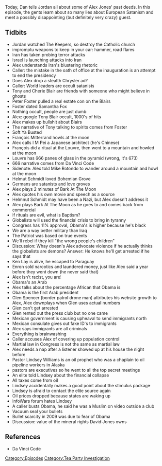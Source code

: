 {{DEFAULTSORT:
    #_EPISODE_0186:February 17-18, 2009
}}{{Episode
    | title             = February 17-18, 2009
    | caption           = [https://knowledgefight.libsyn.com/knowledge-fight-february-17-18-2009 Listen to this episode on Libsyn]
    | episodeNumber     = 186
    | length            = 02:43:10
    | airDate           = July 30, 2018
    | coverageStartDate = February 17, 2009
    | coverageEndDate   = February 18, 2009
    | episodeType       = [[:Category:Tea Party Investigation|Tea Party Investigation]]
    | appearance        = [[Tony Blair]], [[Cherie Blair]], [[Sylvia Caplan]], [[Carol Caplan]], [[Peter Foster]], [[Samantha Fox]], [[François Mitterrand]], [[I M Pei]], [[Dan Brown]], [[Mike Rotondo]], [[Helmut Schmidt]], [[Ken Lay]], [[Glen Spencer]], [[Pastor Lindsey Williams]], [[David Jones]]
    | oocDrop           = Ball pean hammer to the head
    | previousEpisode   = [[185: July 27, 2018]]
    | nextEpisode       = [[187: Magic Cheesecloth and Secret Pleiadians]]
}}

{{Stub}}

Today, Dan tells Jordan all about some of Alex Jones' past deeds. In this episode, the gents learn about so many lies about European Satanism and meet a possibly disappointing (but definitely very crazy) guest.

==Tidbits==

*Jordan watched The Keepers, so destroy the Catholic church
*impromptu weapons to keep in your car: hammer, road flares
*Iran has taken probing terror attacks
*Israel is launching attacks into Iran
*Alex understands Iran's blustering rhetoric
*Caller: the mistake in the oath of office at the inauguration is an attempt to end the presidency
*Does Alex drop a stealth Chrysler ad?
*Caller: World leaders are occult satanists
*Tony and Cherie Blair are friends with someone who might believe in ghosts
*Peter Foster pulled a real estate con on the Blairs
*Foster dated Samantha Fox
*Nothing occult, people are just dumb
*Alex: google Tony Blair occult, 1000's of hits
*Alex makes up bullshit about Blairs
*The narrative of Tony talking to spirits comes from Foster
*Soft Ya Busted
*François Mitterrand howls at the moon
*Alex calls I M Pei a Japanese architect (he's Chinese)
*François did a ritual at the Louvre, then went to a mountain and howled at the moon
*Louvre has 666 panes of glass in the pyramid (wrong, it's 673)
*666 narrative comes from Da Vinci Code
*Sidenote: Alex told Mike Rotondo to wander around a mountain and howl at the moon
*Helmut Schmidt loved Bohemian Grove
*Germans are satanists and love groves
*Alex plays 2 minutes of Bark At The Moon
*Alex quotes his own movie and speech as a source
*Helmnut Schmidt may have been a Nazi, but Alex doesn't address it
*Alex plays Bark At The Moon as he goes to and comes back from commercial
*If rituals are evil, what is Baptism?
*Globalists will used the financial crisis to bring in tyranny
*Congress has 11% approval, Obama's is higher because he's black
*We are a way better military than Iraq
*The Patriot was based on true events
*We'll rebel if they kill "the wrong people's children"
*Discussion: Whay doesn's Alex advocate violence if he actually thinks the globalists are demons? Answer: He knows he'll get arrested if he says that
*Ken Lay is alive, he escaped to Paraguay
*Enron sold narcotics and laundered money, just like Alex said a year before they went down (he never said that)
*Alex isn't racist, you are!
*Obama's an Arab
*Alex talks about the percentage African that Obama is
*Obama is the first Arab president
*Glen Spencer (border patrol drone man) attributes his website growth to Alex, Alex downplays when Glen uses actual numbers
*Glen can't get arrested
*Glen rented out the press club but no one came
*Mexican government is causing upheaval to send immigrants north
*Mexican consulate gives out fake ID's to immigrants
*Alex says immigrants are all criminals
*Everything is brainwashing
*Caller accuses Alex of covering up population control
*Martial law in Congress is not the same as martial law
*Alex needs a nap after a listener showed up at his house the night before
*Pastor Lindsey Williams is an oil prophet who was a chaplain to oil pipeline workers in Alaska
*pastors are executives so he went to all the top secret meetings
*An elite told Lindsey about the financial collapse
*All taxes come from oil
*Lindsey accidentally makes a good point about the stimulus package
*Lindsey is afraid to contact the elite source again
*Oil prices dropped because states are waking up
*InfoWars forum hates Lindsey
*A caller busts Obama, he said he was a Muslim on video outside a club
*Vacuum seal your bullets
*Bullet scarcity in 2009 was due to fear of Obama
*Discussion: value of the mineral rights David Jones owns

==References==

*Da Vinci Code

[[Category:Episodes]]
[[Category:Tea Party Investigation]]
